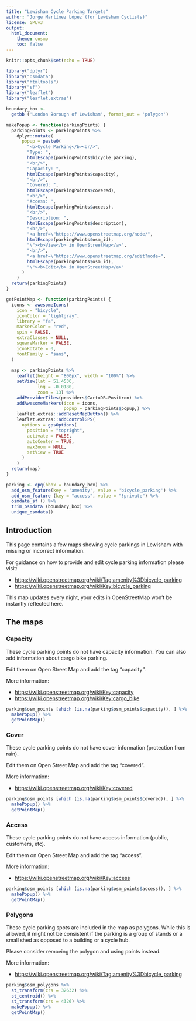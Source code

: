 ```yaml
---
title: "Lewisham Cycle Parking Targets"
author: "Jorge Martínez López (for Lewisham Cyclists)"
license: GPLv3
output: 
  html_document:
    theme: cosmo
    toc: false
---
```


```r
knitr::opts_chunk$set(echo = TRUE)

library("dplyr")
library("osmdata")
library("htmltools")
library("sf")
library("leaflet")
library("leaflet.extras")
```

```r

boundary_box <-
  getbb ('London Borough of Lewisham', format_out = 'polygon')

makePopup <- function(parkingPoints) {
  parkingPoints <- parkingPoints %>%
    dplyr::mutate(
      popup = paste0(
        "<b>Cycle Parking</b><br/>",
        "Type: ",
        htmlEscape(parkingPoints$bicycle_parking),
        "<br/>",
        "Capacity: ",
        htmlEscape(parkingPoints$capacity),
        "<br/>",
        "Covered: ",
        htmlEscape(parkingPoints$covered),
        "<br/>",
        "Access: ",
        htmlEscape(parkingPoints$access),
        "<br/>",
        "Description: ",
        htmlEscape(parkingPoints$description),
        "<br/>",
        "<a href=\"https://www.openstreetmap.org/node/",
        htmlEscape(parkingPoints$osm_id),
        "\"><b>View</b> in OpenStreetMap</a>",
        "<br/>",
        "<a href=\"https://www.openstreetmap.org/edit?node=",
        htmlEscape(parkingPoints$osm_id),
        "\"><b>Edit</b> in OpenStreetMap</a>"
      )
    )
  return(parkingPoints)
}

getPointMap <- function(parkingPoints) {
  icons <- awesomeIcons(
    icon = "bicycle",
    iconColor = "lightgray",
    library = "fa",
    markerColor = "red",
    spin = FALSE,
    extraClasses = NULL,
    squareMarker = FALSE,
    iconRotate = 0,
    fontFamily = "sans",
  )
  
  map <- parkingPoints %>%
    leaflet(height = "800px", width = "100%") %>%
    setView(lat = 51.4536,
            lng = -0.0180,
            zoom = 13) %>%
    addProviderTiles(providers$CartoDB.Positron) %>%
    addAwesomeMarkers(icon = icons,
                      popup = parkingPoints$popup,) %>%
    leaflet.extras::addResetMapButton() %>%
    leaflet.extras::addControlGPS(
      options = gpsOptions(
        position = "topright",
        activate = FALSE,
        autoCenter = TRUE,
        maxZoom = NULL,
        setView = TRUE
      )
    )
  return(map)
}

parking <- opq(bbox = boundary_box) %>%
  add_osm_feature(key = 'amenity', value = 'bicycle_parking') %>%
  add_osm_feature (key = "access", value = "!private") %>%
  osmdata_sf () %>%
  trim_osmdata (boundary_box) %>%
  unique_osmdata()

```

## Introduction

This page contains a few maps showing cycle parkings in Lewisham with missing or incorrect information.

For guidance on how to provide and edit cycle parking information please visit:

* <https://wiki.openstreetmap.org/wiki/Tag:amenity%3Dbicycle_parking>
* <https://wiki.openstreetmap.org/wiki/Key:bicycle_parking>

This map updates every night, your edits in OpenStreetMap won't be instantly reflected here.

## The maps {.tabset .tabset-fade .tabset-pills}

### Capacity

These cycle parking points do not have capacity information.
You can also add information about cargo bike parking.

Edit them on Open Street Map and add the tag "capacity".

More information:

* <https://wiki.openstreetmap.org/wiki/Key:capacity>
* <https://wiki.openstreetmap.org/wiki/Key:cargo_bike>

```r

parking$osm_points [which (is.na(parking$osm_points$capacity)), ] %>%
  makePopup() %>%
  getPointMap()

```

### Cover

These cycle parking points do not have cover information (protection from rain).

Edit them on Open Street Map and add the tag "covered".

More information:

* <https://wiki.openstreetmap.org/wiki/Key:covered>

```r

parking$osm_points [which (is.na(parking$osm_points$covered)), ] %>%
  makePopup() %>%
  getPointMap()

```

### Access

These cycle parking points do not have access information (public, customers, etc).

Edit them on Open Street Map and add the tag "access".

More information:

* <https://wiki.openstreetmap.org/wiki/Key:access>

```r

parking$osm_points [which (is.na(parking$osm_points$access)), ] %>%
  makePopup() %>%
  getPointMap()

```

### Polygons

These cycle parking spots are included in the map as polygons. While this is allowed, it might not be consistent if the parking is a group of stands or a small shed as opposed to a building or a cycle hub.

Please consider removing the polygon and using points instead.

More information:

* <https://wiki.openstreetmap.org/wiki/Tag:amenity%3Dbicycle_parking>

```r

parking$osm_polygons %>%
  st_transform(crs = 32632) %>%
  st_centroid() %>%
  st_transform(crs = 4326) %>%
  makePopup() %>%
  getPointMap()

```
